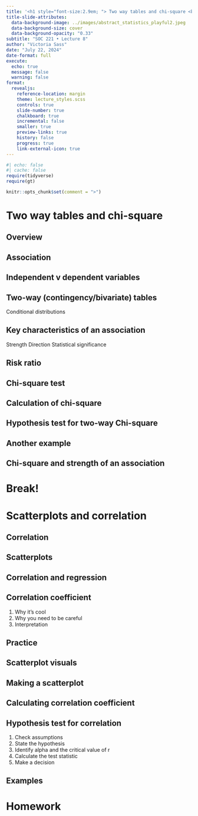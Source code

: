 ```yaml
---
title: '<h1 style="font-size:2.9em; "> Two way tables and chi-square <br> & Scatterplots and correlation </h1>'
title-slide-attributes:
  data-background-image: ../images/abstract_statistics_playful2.jpeg
  data-background-size: cover
  data-background-opacity: "0.33"
subtitle: "SOC 221 • Lecture 8"
author: "Victoria Sass"
date: "July 22, 2024"
date-format: full
execute: 
  echo: true
  message: false
  warning: false
format: 
  revealjs:
    reference-location: margin
    theme: lecture_styles.scss
    controls: true
    slide-number: true
    chalkboard: true
    incremental: false 
    smaller: true
    preview-links: true
    history: false
    progress: true
    link-external-icon: true 
---
```


```r
#| echo: false
#| cache: false
require(tidyverse)
require(gt)

knitr::opts_chunk$set(comment = ">")
```

# Two way tables and chi-square {.section-title background-color="#c5b4e3"}

## Overview

## Association

## Independent v dependent variables

## Two-way (contingency/bivariate) tables

Conditional distributions

## Key characteristics of an association

Strength
Direction
Statistical significance

## Risk ratio

## Chi-square test

## Calculation of chi-square

## Hypothesis test for two-way Chi-square

## Another example 

## Chi-square and strength of an association

# Break! {.section-title background-color="#2ad2c9"}

# Scatterplots and correlation {.section-title background-color="#c5b4e3"}

## Correlation 

## Scatterplots

## Correlation and regression

## Correlation coefficient

1. Why it's cool
2. Why you need to be careful
3. Interpretation

## Practice

## Scatterplot visuals

## Making a scatterplot

## Calculating correlation coefficient

## Hypothesis test for correlation

1. Check assumptions
2. State the hypothesis
3. Identify alpha and the critical value of r
4. Calculate the test statistic
5. Make a decision

## Examples 

# Homework{.section-title background-color="#e8e3d3"}

## {data-menu-title="Homework 8" background-iframe="https://vsass.github.io/SOC221/homework/homework8.html" background-interactive=TRUE}